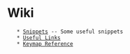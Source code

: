 = Wiki =
    * [[Snippets]] -- Some useful snippets
    * [[Useful Links]]
    * [[Keymap Reference]]
